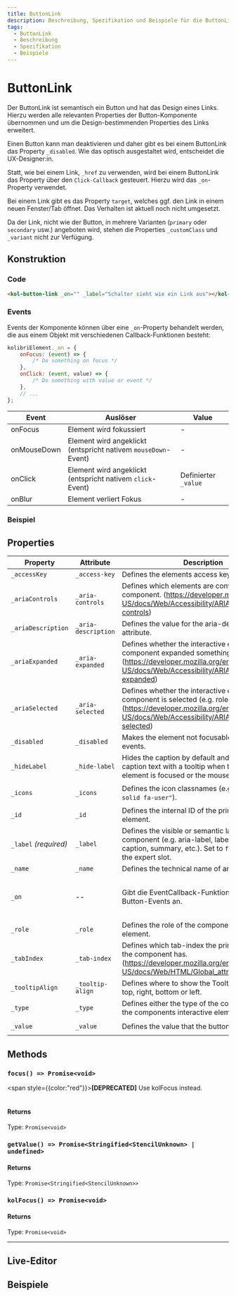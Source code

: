 ```yaml
---
title: ButtonLink
description: Beschreibung, Spezifikation und Beispiele für die ButtonLink-Komponente.
tags:
  - ButtonLink
  - Beschreibung
  - Spezifikation
  - Beispiele
---
```



# ButtonLink

Der ButtonLink ist semantisch ein Button und hat das Design eines Links. Hierzu werden alle relevanten Properties der Button-Komponente übernommen und um die Design-bestimmenden Properties des Links erweitert.

Einen Button kann man deaktivieren und daher gibt es bei einem ButtonLink das Property `_disabled`. Wie das optisch ausgestaltet wird, entscheidet die UX-Designer:in.

Statt, wie bei einem Link, `_href` zu verwenden, wird bei einem ButtonLink das Property über den `Click-Callback` gesteuert. Hierzu wird das `_on`-Property verwendet.

Bei einem Link gibt es das Property `target`, welches ggf. den Link in einem neuen Fenster/Tab öffnet. Das Verhalten ist aktuell noch nicht umgesetzt.

Da der Link, nicht wie der Button, in mehrere Varianten (`primary` oder `secondary` usw.) angeboten wird, stehen die Properties `_customClass` und `_variant` nicht zur Verfügung.

## Konstruktion

### Code

```html
<kol-button-link _on="" _label="Schalter sieht wie ein Link aus"></kol-button-link>
```

### Events

Events der Komponente können über eine `_on`-Property behandelt werden, die aus einem Objekt mit verschiedenen Callback-Funktionen besteht:

```js
kolibriElement._on = {
	onFocus: (event) => {
		/* Do something on focus */
	},
	onClick: (event, value) => {
		/* Do something with value or event */
	},
	// ...
};
```

| Event       | Auslöser                                                       | Value                |
| ----------- | -------------------------------------------------------------- | -------------------- |
| onFocus     | Element wird fokussiert                                        | -                    |
| onMouseDown | Element wird angeklickt (entspricht nativem `mouseDown`-Event) | -                    |
| onClick     | Element wird angeklickt (entspricht nativem `click`-Event)     | Definierter `_value` |
| onBlur      | Element verliert Fokus                                         | -                    |

### Beispiel

<div class="flex gap-2">
	<kol-button-link _on="" _label="Schalter sieht wie ein Link aus"></kol-button-link>
</div>

<!-- Auto Generated Below -->

## Properties

| Property              | Attribute           | Description                                                                                                                                                                      | Type                                                                                                                                                   | Default     |
| --------------------- | ------------------- | -------------------------------------------------------------------------------------------------------------------------------------------------------------------------------- | ------------------------------------------------------------------------------------------------------------------------------------------------------ | ----------- |
| `_accessKey`          | `_access-key`       | Defines the elements access key.                                                                                                                                                 | `string \| undefined`                                                                                                                                  | `undefined` |
| `_ariaControls`       | `_aria-controls`    | Defines which elements are controlled by this component. (https://developer.mozilla.org/en-US/docs/Web/Accessibility/ARIA/Attributes/aria-controls)                              | `string \| undefined`                                                                                                                                  | `undefined` |
| `_ariaDescription`    | `_aria-description` | Defines the value for the aria-description attribute.                                                                                                                            | `string \| undefined`                                                                                                                                  | `undefined` |
| `_ariaExpanded`       | `_aria-expanded`    | Defines whether the interactive element of the component expanded something. (https://developer.mozilla.org/en-US/docs/Web/Accessibility/ARIA/Attributes/aria-expanded)          | `boolean \| undefined`                                                                                                                                 | `undefined` |
| `_ariaSelected`       | `_aria-selected`    | Defines whether the interactive element of the component is selected (e.g. role=tab). (https://developer.mozilla.org/en-US/docs/Web/Accessibility/ARIA/Attributes/aria-selected) | `boolean \| undefined`                                                                                                                                 | `undefined` |
| `_disabled`           | `_disabled`         | Makes the element not focusable and ignore all events.                                                                                                                           | `boolean \| undefined`                                                                                                                                 | `false`     |
| `_hideLabel`          | `_hide-label`       | Hides the caption by default and displays the caption text with a tooltip when the interactive element is focused or the mouse is over it.                                       | `boolean \| undefined`                                                                                                                                 | `false`     |
| `_icons`              | `_icons`            | Defines the icon classnames (e.g. `_icons="fa-solid fa-user"`).                                                                                                                  | `KoliBriHorizontalIcons & KoliBriVerticalIcons \| string \| undefined`                                                                                 | `undefined` |
| `_id`                 | `_id`               | Defines the internal ID of the primary component element.                                                                                                                        | `string \| undefined`                                                                                                                                  | `undefined` |
| `_label` _(required)_ | `_label`            | Defines the visible or semantic label of the component (e.g. aria-label, label, headline, caption, summary, etc.). Set to `false` to enable the expert slot.                     | `string`                                                                                                                                               | `undefined` |
| `_name`               | `_name`             | Defines the technical name of an input field.                                                                                                                                    | `string \| undefined`                                                                                                                                  | `undefined` |
| `_on`                 | --                  | Gibt die EventCallback-Funktionen für die Button-Events an.                                                                                                                      | `undefined \| { onClick?: EventValueOrEventCallback<MouseEvent, StencilUnknown> \| undefined; onMouseDown?: EventCallback<MouseEvent> \| undefined; }` | `undefined` |
| `_role`               | `_role`             | Defines the role of the components primary element.                                                                                                                              | `"button" \| "link" \| "tab" \| "treeitem" \| undefined`                                                                                               | `undefined` |
| `_tabIndex`           | `_tab-index`        | Defines which tab-index the primary element of the component has. (https://developer.mozilla.org/en-US/docs/Web/HTML/Global_attributes/tabindex)                                 | `number \| undefined`                                                                                                                                  | `undefined` |
| `_tooltipAlign`       | `_tooltip-align`    | Defines where to show the Tooltip preferably: top, right, bottom or left.                                                                                                        | `"bottom" \| "left" \| "right" \| "top" \| undefined`                                                                                                  | `'top'`     |
| `_type`               | `_type`             | Defines either the type of the component or of the components interactive element.                                                                                               | `"button" \| "reset" \| "submit" \| undefined`                                                                                                         | `'button'`  |
| `_value`              | `_value`            | Defines the value that the button emits on click.                                                                                                                                | `boolean \| null \| number \| object \| string \| undefined`                                                                                           | `undefined` |

## Methods

### `focus() => Promise<void>`

<span style={{color:"red"}}>**[DEPRECATED]**</span> Use kolFocus instead.<br/><br/>

#### Returns

Type: `Promise<void>`

### `getValue() => Promise<Stringified<StencilUnknown> | undefined>`

#### Returns

Type: `Promise<Stringified<StencilUnknown>>`

### `kolFocus() => Promise<void>`

#### Returns

Type: `Promise<void>`

---

<ExampleLink component="button-link" />

## Live-Editor

<LiveEditorCompact component="button-link" />

## Beispiele

<Configurator component="button-link" sample="basic" />
<Configurator component="button-link" sample="icons" />
<Configurator component="button-link" sample="image" />
<Configurator component="button-link" sample="target" />
